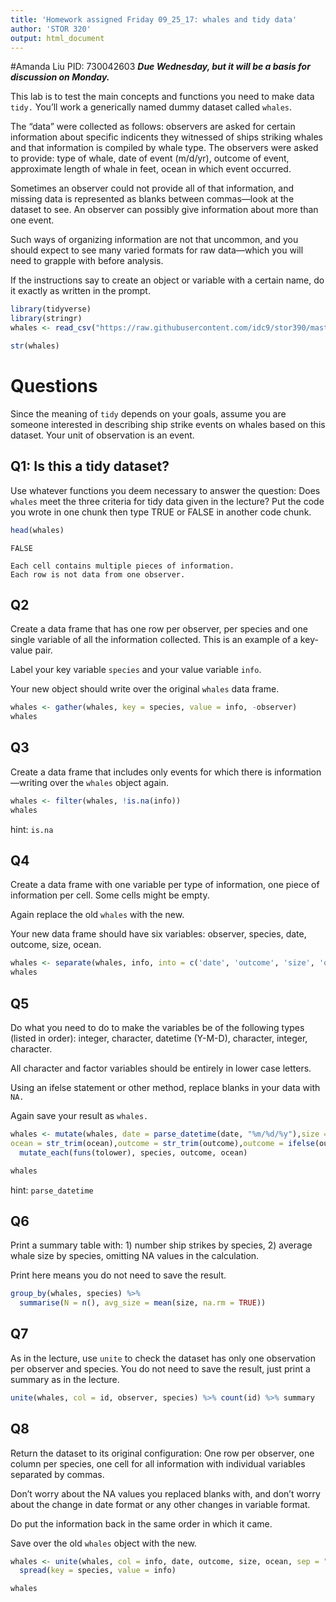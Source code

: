 ```yaml
---
title: 'Homework assigned Friday 09_25_17: whales and tidy data'
author: 'STOR 320'
output: html_document
---
```


#Amanda Liu PID: 730042603
***Due Wednesday, but it will be a basis for discussion on Monday.***

This lab is to test the main concepts and functions you need to make data `tidy.` You'll work a generically named dummy dataset called `whales`.

The "data" were collected as follows: observers are asked for certain information about specific indicents they witnessed of ships striking whales and that information is compiled by whale type. The observers were asked to provide: type of whale, date of event (m/d/yr), outcome of event, approximate length of whale in feet, ocean in which event occurred.

Sometimes an observer could not provide all of that information, and missing data is represented as blanks between commas---look at the dataset to see. An observer can possibly give information about more than one event.

Such ways of organizing information are not that uncommon, and you should expect to see many varied formats for raw data---which you will need to grapple with before analysis.

If the instructions say to create an object or variable with a certain name, do it exactly as written in the prompt.

```r
library(tidyverse)
library(stringr)
whales <- read_csv("https://raw.githubusercontent.com/idc9/stor390/master/data/whales.csv")

str(whales)
```

# Questions

Since the meaning of `tidy` depends on your goals, assume you are someone interested in describing ship strike events on whales based on this dataset.  Your unit of observation is an event.

## Q1: Is this a tidy dataset?

Use whatever functions you deem necessary to answer the question: Does `whales` meet the three criteria for tidy data given in the lecture? Put the code you wrote in one chunk then type TRUE or FALSE in another code chunk.

```r
head(whales)
```
```
FALSE
```
```
Each cell contains multiple pieces of information.
Each row is not data from one observer.

```

## Q2

Create a data frame that has one row per observer, per species and one single variable of all the information collected. This is an example of a key-value pair. 

Label your key variable `species` and your value variable `info`. 

Your new object should write over the original `whales` data frame.

```r
whales <- gather(whales, key = species, value = info, -observer)
whales
```


## Q3
Create a data frame that includes only events for which there is information---writing over the `whales` object again.
```r
whales <- filter(whales, !is.na(info))
whales
```

hint: `is.na`

## Q4
Create a data frame with one variable per type of information, one piece of information per cell. Some cells might be empty.

Again replace the old `whales` with the new.

Your new data frame should have six variables: observer, species, date, outcome, size, ocean.
```r
whales <- separate(whales, info, into = c('date', 'outcome', 'size', 'ocean'), sep = ',')
whales
```


## Q5
Do what you need to do to make the variables be of the following types (listed in order): integer, character, datetime (Y-M-D), character, integer, character.

All character and factor variables should be entirely in lower case letters.

Using an ifelse statement or other method, replace blanks in your data with `NA.`

Again save your result as `whales.`
```r
whales <- mutate(whales, date = parse_datetime(date, "%m/%d/%y"),size = as.integer(size),
ocean = str_trim(ocean),outcome = str_trim(outcome),outcome = ifelse(outcome == "", NA, outcome)) %>% 
  mutate_each(funs(tolower), species, outcome, ocean)

whales
```

hint: `parse_datetime`

## Q6
Print a summary table with: 1) number ship strikes by species, 2) average whale size by species, omitting NA values in the calculation. 

Print here means you do not need to save the result.
```r
group_by(whales, species) %>%
  summarise(N = n(), avg_size = mean(size, na.rm = TRUE))
```


## Q7
As in the lecture,  use `unite` to check the dataset has only one observation per observer and species. You do not need to save the result, just print a summary as in the lecture.

```r
unite(whales, col = id, observer, species) %>% count(id) %>% summary
```


## Q8
Return the dataset to its original configuration: One row per observer, one column per species, one cell for all information with individual variables separated by commas.

Don't worry about the NA values you replaced blanks with, and don't worry about the change in date format or any other changes in variable format.

Do put the information back in the same order in which it came.

Save over the old `whales` object with the new.
```r
whales <- unite(whales, col = info, date, outcome, size, ocean, sep = ",") %>%
  spread(key = species, value = info)

whales
```
